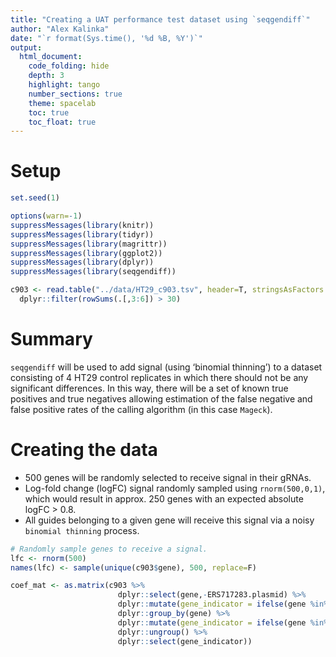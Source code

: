 ```yaml
---
title: "Creating a UAT performance test dataset using `seqgendiff`"
author: "Alex Kalinka"
date: "`r format(Sys.time(), '%d %B, %Y')`"
output:
  html_document:
    code_folding: hide
    depth: 3
    highlight: tango
    number_sections: true
    theme: spacelab
    toc: true
    toc_float: true
---
```


# Setup

```r
set.seed(1)

options(warn=-1)
suppressMessages(library(knitr))
suppressMessages(library(tidyr))
suppressMessages(library(magrittr))
suppressMessages(library(ggplot2))
suppressMessages(library(dplyr))
suppressMessages(library(seqgendiff))

c903 <- read.table("../data/HT29_c903.tsv", header=T, stringsAsFactors = F)[,c(1:7)] %>%
  dplyr::filter(rowSums(.[,3:6]) > 30)

```

# Summary

`seqgendiff` will be used to add signal (using 'binomial thinning') to a dataset consisting of 4 HT29 control replicates in which there should not be any significant differences. In this way, there will be a set of known true positives and true negatives allowing estimation of the false negative and false positive rates of the calling algorithm (in this case `Mageck`).

# Creating the data

* 500 genes will be randomly selected to receive signal in their gRNAs.
* Log-fold change (logFC) signal randomly sampled using `rnorm(500,0,1)`, which would result in approx. 250 genes with an expected absolute logFC > 0.8.
* All guides belonging to a given gene will receive this signal via a noisy `binomial thinning` process.

```r
# Randomly sample genes to receive a signal.
lfc <- rnorm(500)
names(lfc) <- sample(unique(c903$gene), 500, replace=F)

coef_mat <- as.matrix(c903 %>%
                        dplyr::select(gene,-ERS717283.plasmid) %>%
                        dplyr::mutate(gene_indicator = ifelse(gene %in% names(lfc),1,0)) %>%
                        dplyr::group_by(gene) %>%
                        dplyr::mutate(gene_indicator = ifelse(gene %in% names(lfc),lfc[names(lfc)==gene])) %>%
                        dplyr::ungroup() %>%
                        dplyr::select(gene_indicator))


```




